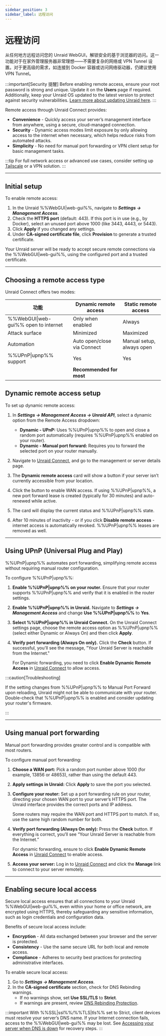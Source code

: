 ```yaml
---
sidebar_position: 3
sidebar_label: 远程访问
---
```



# 远程访问

从任何地方远程访问您的 Unraid WebGUI，解锁安全的基于浏览器的访问。这一功能对于在家外管理服务器非常理想——不需要复杂的网络或 VPN Tunnel 设置。对于更高级的需求，如连接到 Docker 容器或访问网络驱动器，仍建议使用 VPN Tunnel。

:::important[Security 提醒]
Before enabling remote access, ensure your root password is strong and unique. Update it on the **Users** page if required. Additionally, keep your Unraid OS updated to the latest version to protect against security vulnerabilities. [Learn more about updating Unraid here](../unraid-os/system-administration/maintain-and-update/upgrading-unraid.mdx).
:::

Remote access through Unraid Connect provides:

- **Convenience** - Quickly access your server’s management interface from anywhere, using a secure, cloud-managed connection.
- **Security** - Dynamic access modes limit exposure by only allowing access to the internet when necessary, which helps reduce risks from automated attacks.
- **Simplicity** - No need for manual port forwarding or VPN client setup for basic management tasks.

:::tip
For full network access or advanced use cases, consider setting up [Tailscale](../unraid-os/system-administration/secure-your-server/tailscale.mdx) or a VPN solution.
:::

---

## Initial setup

To enable remote access:

1. In the Unraid %%WebGUI|web-gui%%, navigate to ***Settings → Management Access***.
2. Check the **HTTPS port** (default: 443). If this port is in use (e.g., by Docker), select an unused port above 1000 (like 3443, 4443, or 5443).
3. Click **Apply** if you changed any settings.
4. Under **CA-signed certificate file**, click **Provision** to generate a trusted certificate.

Your Unraid server will be ready to accept secure remote connections via the %%WebGUI|web-gui%%, using the configured port and a trusted certificate.

---

## Choosing a remote access type

Unraid Connect offers two modes:

<Tabs>
  <TabItem value="dynamic" label="Dynamic remote access" default>
    <RemoteAccessDynamic />
  </TabItem>

  <TabItem value="static" label="Static remote access">
    <RemoteAccessStatic />
  </TabItem>
</Tabs>

| 功能                                   | Dynamic remote access       | Static remote access      |
| ------------------------------------ | --------------------------- | ------------------------- |
| %%WebGUI\|web-gui%% open to internet | Only when enabled           | Always                    |
| Attack surface                       | Minimized                   | Maximized                 |
| Automation                           | Auto open/close via Connect | Manual setup, always open |
| %%UPnP\|upnp%% support               | Yes                         | Yes                       |
|                                      | **Recommended for most**    |                           |

## Dynamic remote access setup

To set up dynamic remote access:

1. In ***Settings → Management Access → Unraid API***, select a dynamic option from the Remote Access dropdown:
   - **Dynamic - UPnP:** Uses %%UPnP|upnp%% to open and close a random port automatically (requires %%UPnP|upnp%% enabled on your router).
   - **Dynamic - Manual port forward:** Requires you to forward the selected port on your router manually.

2. Navigate to [Unraid Connect](https://connect.myunraid.net/), and go to the management or server details page.

3. The **Dynamic remote access** card will show a button if your server isn’t currently accessible from your location.

4. Click the button to enable WAN access. If using %%UPnP|upnp%%, a new port forward lease is created (typically for 30 minutes) and auto-renewed while active.

5. The card will display the current status and %%UPnP|upnp%% state.

6. After 10 minutes of inactivity - or if you click **Disable remote access** - internet access is automatically revoked. %%UPnP|upnp%% leases are removed as well.

---

## Using UPnP (Universal Plug and Play)

%%UPnP|upnp%% automates port forwarding, simplifying remote access without requiring manual router configuration.

To configure %%UPnP|upnp%%:

1. **Enable %%UPnP|upnp%% on your router.**
   Ensure that your router supports %%UPnP|upnp%% and verify that it is enabled in the router settings.

2. **Enable %%UPnP|upnp%% in Unraid.**
   Navigate to ***Settings → Management Access*** and change **Use %%UPnP|upnp%%** to **Yes**.

3. **Select %%UPnP|upnp%% in Unraid Connect.**
   On the Unraid Connect settings page, choose the remote access option as %%UPnP|upnp%% (select either Dynamic or Always On) and then click **Apply**.

4. **Verify port forwarding (Always On only).**
   Click the **Check** button. If successful, you'll see the message, "Your Unraid Server is reachable from the Internet."

   For Dynamic forwarding, you need to click **Enable Dynamic Remote Access** in [Unraid Connect](https://connect.myunraid.net/) to allow access.

:::caution\[Troubleshooting]

If the setting changes from %%UPnP|upnp%% to Manual Port Forward upon reloading, Unraid might not be able to communicate with your router. Double-check that %%UPnP|upnp%% is enabled and consider updating your router's firmware.

:::

---

## Using manual port forwarding

Manual port forwarding provides greater control and is compatible with most routers.

To configure manual port forwarding:

1. **Choose a WAN port:** Pick a random port number above 1000 (for example, 13856 or 48653), rather than using the default 443.

2. **Apply settings in Unraid:** Click **Apply** to save the port you selected.

3. **Configure your router:** Set up a port forwarding rule on your router, directing your chosen WAN port to your server’s HTTPS port. The Unraid interface provides the correct ports and IP address.

   Some routers may require the WAN port and HTTPS port to match. If so, use the same high random number for both.

4. **Verify port forwarding (Always On only):** Press the **Check** button. If everything is correct, you’ll see “Your Unraid Server is reachable from the Internet.”

   For dynamic forwarding, ensure to click **Enable Dynamic Remote Access** in [Unraid Connect](https://connect.myunraid.net/) to enable access.

5. **Access your server:** Log in to [Unraid Connect](https://connect.myunraid.net/) and click the **Manage** link to connect to your server remotely.

---

## Enabling secure local access

Secure local access ensures that all connections to your Unraid %%WebGUI|web-gui%%, even within your home or office network, are encrypted using HTTPS, thereby safeguarding any sensitive information, such as login credentials and configuration data.

Benefits of secure local access include:

- **Encryption** - All data exchanged between your browser and the server is protected.
- **Consistency** - Use the same secure URL for both local and remote access.
- **Compliance** - Adheres to security best practices for protecting administrative interfaces.

To enable secure local access:

1. Go to ***Settings → Management Access***.
2. In the **CA-signed certificate** section, check for DNS Rebinding warnings.
   - If no warnings show, set **Use SSL/TLS** to **Strict**.
   - If warnings are present, review [DNS Rebinding Protection](../unraid-os/system-administration/secure-your-server/securing-your-connection.mdx#dns-rebinding-protection).

:::important
With %%SSL|ssl%%/%%TLS|tls%% set to Strict, client devices must resolve your server’s DNS name. If your Internet connection fails, access to the %%WebGUI|web-gui%% may be lost. See [Accessing your server when DNS is down](../unraid-os/system-administration/secure-your-server/securing-your-connection.mdx#accessing-your-server-when-dns-is-down) for recovery steps.
:::
